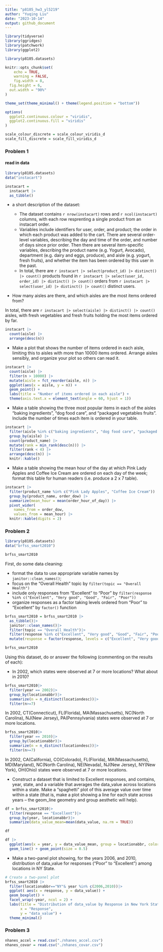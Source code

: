 ```yaml
---
title: "p8105_hw3_yl5219"
author: "Yuqing Liu"
date: "2023-10-14"
output: github_document
---
```


```r
library(tidyverse)
library(ggridges)
library(patchwork)
library(ggplot2)

library(p8105.datasets)

knitr::opts_chunk$set(
	echo = TRUE,
	warning = FALSE,
	fig.width = 8, 
  fig.height = 6,
  out.width = "90%"
)

theme_set(theme_minimal() + theme(legend.position = "bottom"))

options(
  ggplot2.continuous.colour = "viridis",
  ggplot2.continuous.fill = "viridis"
)

scale_colour_discrete = scale_colour_viridis_d
scale_fill_discrete = scale_fill_viridis_d

```

### Problem 1

#### read in data 
```r
library(p8105.datasets)
data("instacart")

instacart = 
  instacart |> 
  as_tibble()
```

* a short description of the dataset:

  * The dataset contains `r nrow(instacart)` rows and `r ncol(instacart)` columns, with each row resprenting a single product from an instacart order. 
  * Variables include identifiers for user, order, and product; the order in which each product was added to the cart. There are several order-level variables, describing the day and time of the order, and number of days since prior order. Then there are several item-specific variables, describing the product name (e.g. Yogurt, Avocado), department (e.g. dairy and eggs, produce), and aisle (e.g. yogurt, fresh fruits), and whether the item has been ordered by this user in the past. 
  * In total, there are `r instacart |> select(product_id) |> distinct() |> count()` products found in `r instacart |> select(user_id, order_id) |> distinct() |> count()` orders from `r instacart |> select(user_id) |> distinct() |> count()` distinct users.


* How many aisles are there, and which aisles are the most items ordered from?

In total, there are `r instacart |> select(aisle) |> distinct() |> count()`  aisles, with fresh vegetables and fresh fruits holding the most items ordered by far.

```r
instacart |> 
  count(aisle) |> 
  arrange(desc(n))
```

* Make a plot that shows the number of items ordered in each aisle, limiting this to aisles with more than 10000 items ordered. Arrange aisles sensibly, and organize your plot so others can read it.

```r
instacart |> 
  count(aisle) |> 
  filter(n > 10000) |> 
  mutate(aisle = fct_reorder(aisle, n)) |> 
  ggplot(aes(x = aisle, y = n)) + 
  geom_point() + 
  labs(title = "Number of items ordered in each aisle") +
  theme(axis.text.x = element_text(angle = 60, hjust = 1))

```

* Make a table showing the three most popular items in each of the aisles “baking ingredients”, “dog food care”, and “packaged vegetables fruits”. Include the number of times each item is ordered in your table.

```r
instacart |> 
  filter(aisle %in% c("baking ingredients", "dog food care", "packaged vegetables fruits")) |>
  group_by(aisle) |> 
  count(product_name) |> 
  mutate(rank = min_rank(desc(n))) |> 
  filter(rank < 4) |> 
  arrange(desc(n)) |>
  knitr::kable()
```

* Make a table showing the mean hour of the day at which Pink Lady Apples and Coffee Ice Cream are ordered on each day of the week; format this table for human readers (i.e. produce a 2 x 7 table).

```r
instacart |>
  filter(product_name %in% c("Pink Lady Apples", "Coffee Ice Cream")) |>
  group_by(product_name, order_dow) |>
  summarize(mean_hour = mean(order_hour_of_day)) |>
  pivot_wider(
    names_from = order_dow, 
    values_from = mean_hour) |>
  knitr::kable(digits = 2)
```

### Problem 2

```r
library(p8105.datasets)
data("brfss_smart2010")

brfss_smart2010
```

First, do some data cleaning:

* format the data to use appropriate variable names by `janitor::clean_names()`;
* focus on the “Overall Health” topic by `filter(topic == "Overall Health")`
* include only responses from “Excellent” to “Poor” by ` filter(response %in% c("Excellent", "Very good", "Good", "Fair", "Poor"))`
* organize responses as a factor taking levels ordered from “Poor” to “Excellent” by `factor()` function

```r
brfss_smart2010 = brfss_smart2010 |> 
  as_tibble()|>
  janitor::clean_names()|>
  filter(topic == "Overall Health")|> 
  filter(response %in% c("Excellent", "Very good", "Good", "Fair", "Poor"))|>
  mutate(response = factor(response, levels = c("Excellent", "Very good", "Good", "Fair", "Poor")))

brfss_smart2010
```



Using this dataset, do or answer the following (commenting on the results of each):

* In 2002, which states were observed at 7 or more locations? What about in 2010?

```r
brfss_smart2010|>
  filter(year == 2002)|>
  group_by(locationabbr)|>
  summarize(n = n_distinct(locationdesc))|>
  filter(n>=7)
```

In 2002, CT(Connecticut), FL(Florida), MA(Massachusetts), NC(North Carolina), NJ(New Jersey), PA(Pennsylvania) states were observed at 7 or more locations.

```r
brfss_smart2010|>
  filter(year == 2010)|>
  group_by(locationabbr)|>
  summarize(n = n_distinct(locationdesc))|>
  filter(n>=7)
```
In 2002, CA(California), CO(Colorado), FL(Florida), MA(Massachusetts),	MD(Maryland), NC(North Carolina), NE(Nevada), NJ(New Jersey), NY(New York), OH(Ohio) states were observed at 7 or more locations.

* Construct a dataset that is limited to Excellent responses, and contains, year, state, and a variable that averages the data_value across locations within a state. Make a “spaghetti” plot of this average value over time within a state (that is, make a plot showing a line for each state across years – the geom_line geometry and group aesthetic will help).

```r
df = brfss_smart2010|>
  filter(response == "Excellent")|>
  group_by(year, locationabbr)|>
  summarize(data_value_mean=mean(data_value, na.rm = TRUE))

df
```
```r
df |> 
  ggplot(aes(x = year, y = data_value_mean, group = locationabbr, color = locationabbr)) +
  geom_line() + geom_point(size = 0.5)
```



* Make a two-panel plot showing, for the years 2006, and 2010, distribution of data_value for responses (“Poor” to “Excellent”) among locations in NY State.

```r
# Create a two-panel plot
brfss_smart2010 |>
  filter(locationabbr=="NY"& year %in% c(2006,2010))|>
  ggplot( aes(x = response, y = data_value)) +
  geom_boxplot() +
  facet_wrap(~year, ncol = 2) +
  labs(title = "Distribution of data_value by Response in New York State in 2006 and 2010",
       x = "Response",
       y = "data_value") +
  theme_minimal()
```


### Problem 3

```r
nhanes_accel = read.csv("./nhanes_accel.csv")
nhanes_covar = read.csv("./nhanes_covar.csv")
```




